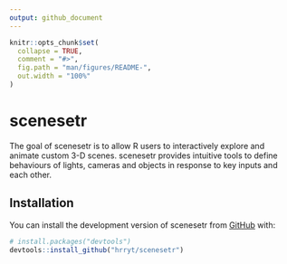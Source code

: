 ```yaml
---
output: github_document
---
```


<!-- README.md is generated from README.Rmd. Please edit that file -->

```r
knitr::opts_chunk$set(
  collapse = TRUE,
  comment = "#>",
  fig.path = "man/figures/README-",
  out.width = "100%"
)
```

# scenesetr

<!-- badges: start -->
<!-- badges: end -->

The goal of scenesetr is to allow R users to interactively explore and animate 
custom 3-D scenes. scenesetr provides intuitive tools to define behaviours of 
lights, cameras and objects in response to key inputs and each other.

## Installation

You can install the development version of scenesetr from [GitHub](https://github.com/) with:

``` r
# install.packages("devtools")
devtools::install_github("hrryt/scenesetr")
```
